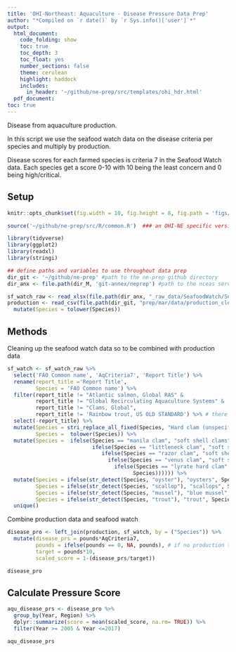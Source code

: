 ```yaml
---
title: 'OHI-Northeast: Aquaculture - Disease Pressure Data Prep'
author: "*Compiled on `r date()` by `r Sys.info()['user']`*"
output: 
  html_document:
    code_folding: show
    toc: true
    toc_depth: 3
    toc_float: yes
    number_sections: false
    theme: cerulean
    highlight: haddock
    includes: 
      in_header: '~/github/ne-prep/src/templates/ohi_hdr.html'
  pdf_document:
toc: true
---
```


Disease from aquaculture production.

In this script we use the seafood watch data on the disease criteria per species and multiply by production.

Disease scores for each farmed species is criteria 7 in the Seafood Watch data. Each species get a score 0-10 with 10 being the least concern and 0 being high/critical.

## Setup

``` r

knitr::opts_chunk$set(fig.width = 10, fig.height = 8, fig.path = 'figs/', message = FALSE, warning = FALSE)

source('~/github/ne-prep/src/R/common.R')  ### an OHI-NE specific version of common.R

library(tidyverse)
library(ggplot2)
library(readxl)
library(stringi)
```


```r
## define paths and variables to use throughout data prep
dir_git <- '~/github/ne-prep' #path to the ne-prep github directory
dir_anx <- file.path(dir_M, 'git-annex/neprep') #path to the nceas server where a the bigger files are kept/saved
```

```r

sf_watch_raw <- read_xlsx(file.path(dir_anx, "_raw_data/SeafoodWatch/Seafood_Watch_USAquaculture82319.xlsx"))
production <- read_csv(file.path(dir_git, "prep/mar/data/production_clean.csv")) %>% 
  mutate(Species = tolower(Species))

```

## Methods

Cleaning up the seafood watch data so to be combined with production data
```r
sf_watch <- sf_watch_raw %>% 
  select('FAO Common name', 'AqCriteria7', 'Report Title') %>% 
  rename(report_title ='Report Title',
         Species = 'FAO Common name') %>% 
  filter(report_title != "Atlantic salmon, Global RAS" & 
         report_title != "Global Recirculating Aquaculture Systems" &
         report_title != "Clams, Global",
         report_title != 'Rainbow trout, US OLD STANDARD') %>% # there are 3 different atlantic salmon scores, we are keeping the when Report Title' == Atlantic Salmon, Atlantic North America; we are also keeping "Clams, Global NEW STANDARD" and removing the old one; same with trout as with clams
  select(-report_title) %>% 
  mutate(Species = stri_replace_all_fixed(Species, "Hard clam (unspecified)", "Hard clam"),
         Species =  tolower(Species)) %>% 
  mutate(Species =  ifelse(Species == "manila clam", "soft shell clams", # all clams have the save score, but choosing to keep these se
                           ifelse(Species == "littleneck clam", "soft shell clams",
                              ifelse(Species == "razor clam", "soft shell clams",
                                ifelse(Species == "venus clam", "soft shell clams",
                                  ifelse(Species == "lyrate hard clam", "soft shell clams",
                                        Species)))))) %>% 
  mutate(Species = ifelse(str_detect(Species, "oyster"), "oysters", Species),
         Species = ifelse(str_detect(Species, "scallop"), "scallops", Species),
         Species = ifelse(str_detect(Species, "mussel"), "blue mussel", Species),
         Species = ifelse(str_detect(Species, "trout"), "trout", Species)) %>% #all oysters, scallops, and mussels have the same score; there is only one trout species so renaming to merge with production
  unique() 
```

Combine production data and seafood watch
```r
disease_pro <- left_join(production, sf_watch, by = ("Species")) %>% 
  mutate(disease_prs = pounds*AqCriteria7,
         pounds = ifelse(pounds == 0, NA, pounds), # if no production the end score needs to be NA not 0
         target = pounds*10,
         scaled_score = 1-(disease_prs/target))

disease_pro
```

## Calculate Pressure Score 
```r
aqu_disease_prs <- disease_pro %>% 
  group_by(Year, Region) %>% 
  dplyr::summarize(score = mean(scaled_score, na.rm= TRUE)) %>% 
  filter(Year >= 2005 & Year <=2017)

aqu_disease_prs
```





